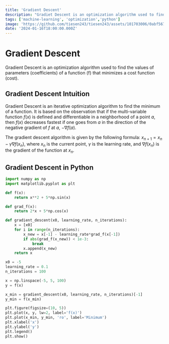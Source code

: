 ```yaml
---
title: 'Gradient Descent'
description: "Gradiet Descent is an optimization algorithm used to find the values of parameters (coefficients) of a function (f) that minimizes a cost function (cost)."
tags: ['machine-learning', 'optimization','python']
image: 'https://github.com/tiesen243/tiesen243/assets/101703006/0abf567c-2d5f-4947-95ba-465b26ef7bb1'
date: '2024-01-16T18:00:00.000Z'
---
```


# Gradient Descent

Gradient Descent is an optimization algorithm used to find the values of parameters (coefficients) of a function (f) that minimizes a cost function (cost).

## Gradient Descent Intuition

Gradient Descent is an iterative optimization algorithm to find the minimum of a function. It is based on the observation that if the multi-variable function $f(x)$ is defined and differentiable in a neighborhood of a point $a$, then $f(x)$ decreases fastest if one goes from $a$ in the direction of the negative gradient of $f$ at $a$, $-\nabla f(a)$.

The gradient descent algorithm is given by the following formula: $x_{n+1} = x_n - \gamma \nabla f(x_n)$, where $x_n$ is the current point, $\gamma$ is the learning rate, and $\nabla f(x_n)$ is the gradient of the function at $x_n$.

## Gradient Descent in Python

```python
import numpy as np
import matplotlib.pyplot as plt

def f(x):
    return x**2 + 5*np.sin(x)

def grad_f(x):
    return 2*x + 5*np.cos(x)

def gradient_descent(x0, learning_rate, n_iterations):
    x = [x0]
    for i in range(n_iterations):
        x_new = x[-1] - learning_rate*grad_f(x[-1])
        if abs(grad_f(x_new)) < 1e-3:
            break
        x.append(x_new)
    return x

x0 = -5
learning_rate = 0.1
n_iterations = 100

x = np.linspace(-5, 5, 100)
y = f(x)

x_min = gradient_descent(x0, learning_rate, n_iterations)[-1]
y_min = f(x_min)

plt.figure(figsize=(10, 5))
plt.plot(x, y, lw=2, label='f(x)')
plt.plot(x_min, y_min, 'ro', label='Minimum')
plt.xlabel('x')
plt.ylabel('y')
plt.legend()
plt.show()
```
